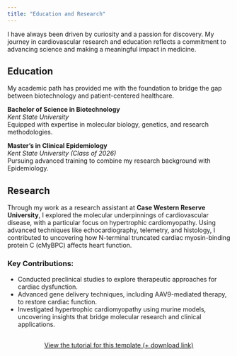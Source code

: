 ```yaml
---
title: "Education and Research"
---
```


I have always been driven by curiosity and a passion for discovery. My journey in cardiovascular research and education reflects a commitment to advancing science and making a meaningful impact in medicine.

## Education
My academic path has provided me with the foundation to bridge the gap between biotechnology and patient-centered healthcare.

**Bachelor of Science in Biotechnology**  
*Kent State University*  
Equipped with expertise in molecular biology, genetics, and research methodologies.

**Master’s in Clinical Epidemiology**  
*Kent State University (Class of 2026)*  
Pursuing advanced training to combine my research background with Epidemiology.

## Research

Through my work as a research assistant at **Case Western Reserve University**, I explored the molecular underpinnings of cardiovascular disease, with a particular focus on hypertrophic cardiomyopathy. Using advanced techniques like echocardiography, telemetry, and histology, I contributed to uncovering how N-terminal truncated cardiac myosin-binding protein C (cMyBPC) affects heart function.

### Key Contributions:
- Conducted preclinical studies to explore therapeutic approaches for cardiac dysfunction.
- Advanced gene delivery techniques, including AAV9-mediated therapy, to restore cardiac function.
- Investigated hypertrophic cardiomyopathy using murine models, uncovering insights that bridge molecular research and clinical applications.



```{=html}
<div  style="margin: 30px; text-align: center;">
<a class="btn btn-primary" href="https://www.marvinschmitt.com/blog/website-tutorial-quarto/" role="button" target="_blank" style="padding: 15px 30px;">View the tutorial for this template (+ download link)</a>
</div>
```
